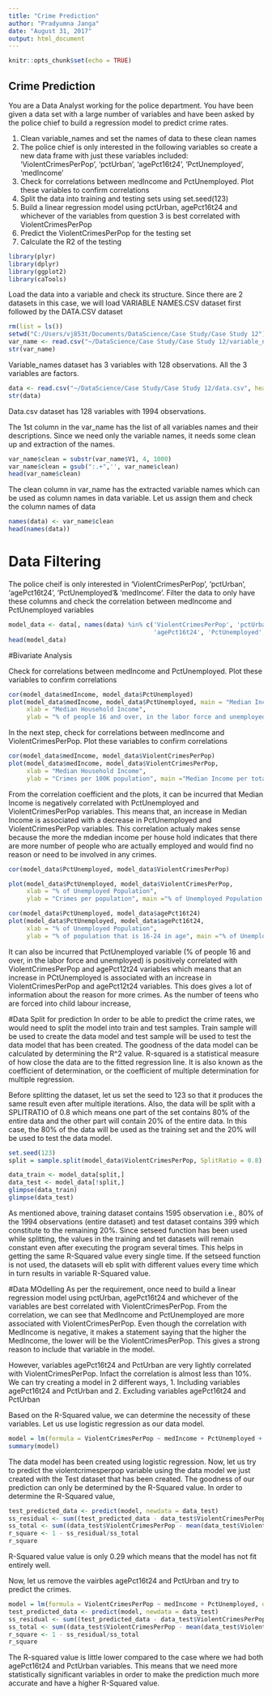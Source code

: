 ---
title: "Crime Prediction"
author: "Pradyumna Janga"
date: "August 31, 2017"
output: html_document
---

```{r setup, include=FALSE}
knitr::opts_chunk$set(echo = TRUE)
```

## Crime Prediction

You are a Data Analyst working for the police department. You have been given a data set with a large number of variables and have been asked by the police chief to build a regression model to predict crime rates.

1. Clean variable_names and set the names of data to these clean names
2. The police chief is only interested in the following variables so create a new data frame with just these variables included: 'ViolentCrimesPerPop', 'pctUrban', 'agePct16t24', 'PctUnemployed', 'medIncome'
3. Check for correlations between medIncome and PctUnemployed. Plot these variables to confirm correlations
4. Split the data into training and testing sets using set.seed(123)
5. Build a linear regression model using pctUrban, agePct16t24 and whichever of the variables from question 3 is best correlated with ViolentCrimesPerPop
6. Predict the ViolentCrimesPerPop for the testing set
7. Calculate the R2 of the testing



```{r loadlibraries}
library(plyr)
library(dplyr)
library(ggplot2)
library(caTools)
```

Load the data into a variable and check its structure. Since there are 2 datasets in this case, we will load VARIABLE NAMES.CSV dataset first followed by the DATA.CSV dataset
```{r echo= FALSE, message = FALSE, loadvar}
rm(list = ls())
setwd("C:/Users/vj853t/Documents/DataScience/Case Study/Case Study 12")
var_name <- read.csv("~/DataScience/Case Study/Case Study 12/variable_names.csv", header = FALSE)
str(var_name)
```
Variable_names dataset has 3 variables with 128 observations. All the 3 variables are factors.

```{r echo = FALSE, loaddata}
data <- read.csv("~/DataScience/Case Study/Case Study 12/data.csv", header = FALSE)
str(data)
```
Data.csv dataset has 128 variables with 1994 observations.

The 1st column in the var_name has the list of all variables names and their descriptions. Since we need only the variable names, it needs some clean up and extraction of the names.

```{r echo = FALSE, cleanup}
var_name$clean = substr(var_name$V1, 4, 1000)
var_name$clean = gsub(":.+",'', var_name$clean)
head(var_name$clean)
```
The clean column in var_name has the extracted variable names which can be used as column names in data variable. Let us assign them and check the column names of data

```{r echo = FALSE, colnames}
names(data) <- var_name$clean
head(names(data))
```

# Data Filtering

The police cheif is only interested in 'ViolentCrimesPerPop', 'pctUrban', 'agePct16t24', 'PctUnemployed'& 'medIncome'. Filter the data to only have these columns and check the correlation between medIncome and PctUnemployed variables
```{r echo=FALSE, filtercolumns}
model_data <- data[, names(data) %in% c('ViolentCrimesPerPop', 'pctUrban',
                                        'agePct16t24', 'PctUnemployed', 'medIncome')]
head(model_data)
```

#Bivariate Analysis

Check for correlations between medIncome and PctUnemployed. Plot these variables to confirm correlations
```{r echo=FALSE, medIncomePctUnemployed}
cor(model_data$medIncome, model_data$PctUnemployed)
plot(model_data$medIncome, model_data$PctUnemployed, main = "Median Income per % of people 16 and over, in the labor force, and unemployed", 
     xlab = "Median Household Income",
     ylab = "% of people 16 and over, in the labor force and unemployed")
```

In the next step, check for correlations between medIncome and ViolentCrimesPerPop. Plot these variables to confirm correlations
```{r echo=FALSE, medIncomeViolentCrimesPerPop}
cor(model_data$medIncome, model_data$ViolentCrimesPerPop)
plot(model_data$medIncome, model_data$ViolentCrimesPerPop, 
     xlab = "Median Household Income",
     ylab = "Crimes per 100K population", main ="Median Income per total crimes")
```

From the correlation coefficient and the plots, it can be incurred that Median Income is negatively correlated with PctUnemployed and ViolentCrimesPerPop variables. This means that, an increase in Median Income is associated with a decrease in PctUnemployed and ViolentCrimesPerPop variables. This correlation actualy makes sense because the more the mdedian income per house hold indicates that there are more number of people who are actually employed and would find no reason or need to be involved in any crimes.


```{r echo=FALSE, PctUnemployedViolentCrimesPerPop}
cor(model_data$PctUnemployed, model_data$ViolentCrimesPerPop)

plot(model_data$PctUnemployed, model_data$ViolentCrimesPerPop, 
     xlab = "% of Unemployed Population",
     ylab = "Crimes per population", main ="% of Unemployed Population per Total amount of crimes per 100K population")
```

```{r echo=FALSE, PctUnemployedagePct16t24}
cor(model_data$PctUnemployed, model_data$agePct16t24)
plot(model_data$PctUnemployed, model_data$agePct16t24, 
     xlab = "% of Unemployed Population",
     ylab = "% of population that is 16-24 in age", main ="% of Unemployed Population per % of population that is 16-24 in age")
```

It can also be incurred that PctUnemployed variable (% of people 16 and over, in the labor force and unemployed) is positively correlated with ViolentCrimesPerPop and agePct12t24 variables which means that an increase in PCtUnemployed is associated with an increase in ViolentCrimesPerPop and agePct12t24 variables. This does gives a lot of information about the reason for more crimes. As the number of teens who are forced into child labour increase, 

#Data Split for prediction
In order to be able to predict the crime rates, we would need to split the model into train and test samples. Train sample will be used to create the data model and test sample will be used to test the data model that has been created. The goodness of the data model can be calculated by determining the R^2 value. R-squared is a statistical measure of how close the data are to the fitted regression line. It is also known as the coefficient of determination, or the coefficient of multiple determination for multiple regression.


Before splitting the dataset, let us set the seed to 123 so that it produces the same result even after multiple iterations. Also, the data will be split with a SPLITRATIO of 0.8 which means one part of the set contains 80% of the entire data and the other part will contain 20% of the entire data. In this case, the 80% of the data will be used as the training set and the 20% will be used to test the data model.

```{r echo = FALSE, splitdata}
set.seed(123)
split = sample.split(model_data$ViolentCrimesPerPop, SplitRatio = 0.8)

data_train <- model_data[split,] 
data_test <- model_data[!split,]
glimpse(data_train)
glimpse(data_test)
```

As mentioned above, training dataset contains 1595 observation i.e., 80% of the 1994 observations (entire dataset) and test dataset contains 399 which constitute to the remaining 20%. Since setseed function has been used while splitting, the values in the training and tet datasets will remain constant even after executing the program several times. This helps in getting the same R-Squared value every single time. If the setseed function is not used, the datasets will eb split with different values every time which in turn results in variable R-Squared value.

#Data MOdelling
As per the requirement, once need to build a linear regression model using pctUrban, agePct16t24 and whichever of the variables are best correlated with ViolentCrimesPerPop. From the correlation, we can see that MedIncome and PctUnemployed are more associated with ViolentCrimesPerPop. Even though the correlation with MedIncome is negative, it makes a statement saying that the higher the MedIncome, the lower will be the ViolentCrimesPerPop. This gives a strong reason to include that variable in the model.

However, variables agePct16t24 and PctUrban are very lightly correlated with ViolentCrimesPerPop. Infact the correlation is almost less than 10%. We can try creating a model in 2 different ways, 
1. Including variables agePct16t24 and PctUrban and
2. Excluding variables agePct16t24 and PctUrban

Based on the R-Squared value, we can determine the necessity of these variables. Let us use logistic regression as our data model. 
```{r echo=FALSE, modelcreate}
model = lm(formula = ViolentCrimesPerPop ~ medIncome + PctUnemployed + pctUrban + agePct16t24, data = data_train)
summary(model)
```

The data model has been created using logistic regression. Now, let us try to predict the violentcrimesperpop variable using the data model we just created with the Test dataset that has been created. The goodness of our prediction can only be determined by the R-Squared value. In order to determine the R-Squared value, 

```{r echo=FALSE,predictmodel}
test_predicted_data <- predict(model, newdata = data_test)
ss_residual <- sum((test_predicted_data - data_test$ViolentCrimesPerPop)^2)
ss_total <- sum((data_test$ViolentCrimesPerPop - mean(data_test$ViolentCrimesPerPop))^2)
r_square <- 1 - ss_residual/ss_total
r_square
```

R-Squared value value is only 0.29 which means that the model has not fit entirely well.

Now, let us remove the vairbles agePct16t24 and PctUrban and try to predict the crimes. 
```{r echo=FALSE, new_modelcreate}
model = lm(formula = ViolentCrimesPerPop ~ medIncome + PctUnemployed, data = data_train)
test_predicted_data <- predict(model, newdata = data_test)
ss_residual <- sum((test_predicted_data - data_test$ViolentCrimesPerPop)^2)
ss_total <- sum((data_test$ViolentCrimesPerPop - mean(data_test$ViolentCrimesPerPop))^2)
r_square <- 1 - ss_residual/ss_total
r_square
```

The R-squared value is little lower compared to the case where we had both agePct16t24 and PctUrban variables. This means that we need more statistically significant variables in order to make the prediction much more accurate and have a higher R-Squared value.